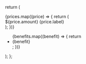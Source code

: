   return (
    <Card title={title}>
      <div class="flex items-end mb-6 gap-4">
        {prices.map((price) => {
          return (
            <div>
              <span class="text-2xl text-primary">${price.amount}</span>
              {price.label}
            </div>
          );
        })}
      </div>
      <ul class="flex flex-col space-y-2">
        {benefits.map((benefit) => {
          return <li>{benefit}</li>;
        })}
      </ul>
    </Card>
  );
};

